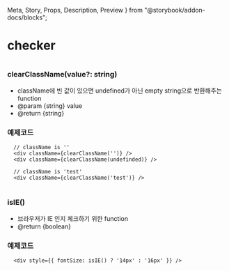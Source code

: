   Meta,
  Story,
  Props,
  Description,
  Preview
} from "@storybook/addon-docs/blocks";

<Meta title="Utils|checker" />

# checker

#

### clearClassName(value?: string)

- className에 빈 값이 있으면 undefined가 아닌 empty string으로 반환해주는 function
- @param {string} value
- @return {string}

### 예제코드

```
  // className is ''
  <div className={clearClassName('')} />
  <div className={clearClassName(undefinded)} />

  // className is 'test'
  <div className={clearClassName('test')} />

```

#

### isIE()

- 브라우저가 IE 인지 체크하기 위한 function
- @return {boolean}

### 예제코드

```
  <div style={{ fontSize: isIE() ? '14px' : '16px' }} />
```

